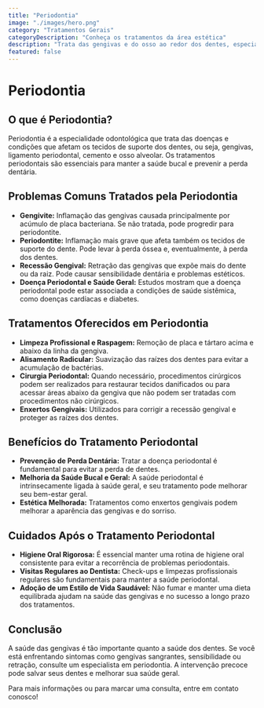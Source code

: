 ```yaml
---
title: "Periodontia"
image: "./images/hero.png"
category: "Tratamentos Gerais"
categoryDescription: "Conheça os tratamentos da área estética"
description: "Trata das gengivas e do osso ao redor dos dentes, especialmente doenças periodontais."
featured: false
---
```

# Periodontia

## O que é Periodontia?

Periodontia é a especialidade odontológica que trata das doenças e condições que afetam os tecidos de suporte dos dentes, ou seja, gengivas, ligamento periodontal, cemento e osso alveolar. Os tratamentos periodontais são essenciais para manter a saúde bucal e prevenir a perda dentária.

## Problemas Comuns Tratados pela Periodontia

- **Gengivite:** Inflamação das gengivas causada principalmente por acúmulo de placa bacteriana. Se não tratada, pode progredir para periodontite.
- **Periodontite:** Inflamação mais grave que afeta também os tecidos de suporte do dente. Pode levar à perda óssea e, eventualmente, à perda dos dentes.
- **Recessão Gengival:** Retração das gengivas que expõe mais do dente ou da raiz. Pode causar sensibilidade dentária e problemas estéticos.
- **Doença Periodontal e Saúde Geral:** Estudos mostram que a doença periodontal pode estar associada a condições de saúde sistêmica, como doenças cardíacas e diabetes.

## Tratamentos Oferecidos em Periodontia

- **Limpeza Profissional e Raspagem:** Remoção de placa e tártaro acima e abaixo da linha da gengiva.
- **Alisamento Radicular:** Suavização das raízes dos dentes para evitar a acumulação de bactérias.
- **Cirurgia Periodontal:** Quando necessário, procedimentos cirúrgicos podem ser realizados para restaurar tecidos danificados ou para acessar áreas abaixo da gengiva que não podem ser tratadas com procedimentos não cirúrgicos.
- **Enxertos Gengivais:** Utilizados para corrigir a recessão gengival e proteger as raízes dos dentes.

## Benefícios do Tratamento Periodontal

- **Prevenção de Perda Dentária:** Tratar a doença periodontal é fundamental para evitar a perda de dentes.
- **Melhoria da Saúde Bucal e Geral:** A saúde periodontal é intrinsecamente ligada à saúde geral, e seu tratamento pode melhorar seu bem-estar geral.
- **Estética Melhorada:** Tratamentos como enxertos gengivais podem melhorar a aparência das gengivas e do sorriso.

## Cuidados Após o Tratamento Periodontal

- **Higiene Oral Rigorosa:** É essencial manter uma rotina de higiene oral consistente para evitar a recorrência de problemas periodontais.
- **Visitas Regulares ao Dentista:** Check-ups e limpezas profissionais regulares são fundamentais para manter a saúde periodontal.
- **Adoção de um Estilo de Vida Saudável:** Não fumar e manter uma dieta equilibrada ajudam na saúde das gengivas e no sucesso a longo prazo dos tratamentos.

## Conclusão

A saúde das gengivas é tão importante quanto a saúde dos dentes. Se você está enfrentando sintomas como gengivas sangrantes, sensibilidade ou retração, consulte um especialista em periodontia. A intervenção precoce pode salvar seus dentes e melhorar sua saúde geral.

Para mais informações ou para marcar uma consulta, entre em contato conosco!
